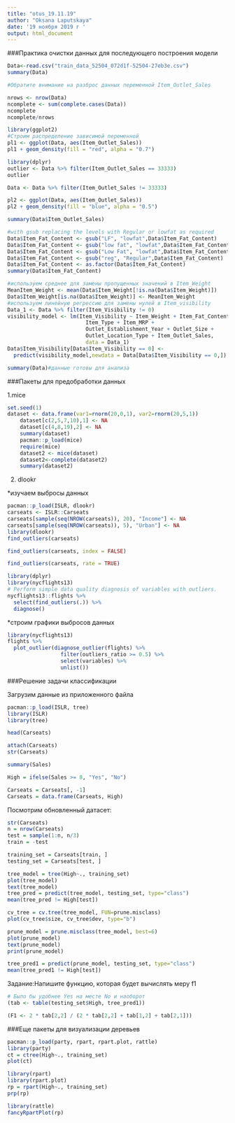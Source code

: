 ```yaml
---
title: "otus_19.11.19"
author: "Oksana Laputskaya"
date: '19 ноября 2019 г '
output: html_document
---
```

###Практика очистки данных для последующего построения модели
```r
Data<-read.csv("train_data_52504_072d1f-52504-27eb3e.csv")
summary(Data)

#Обратите внимание на разброс данных переменной Item_Outlet_Sales
```
```r
nrows <- nrow(Data)
ncomplete <- sum(complete.cases(Data))
ncomplete
ncomplete/nrows
```

```r


library(ggplot2)
#Строим распределение зависимой переменной
pl1 <- ggplot(Data, aes(Item_Outlet_Sales))
pl1 + geom_density(fill = "red", alpha = "0.7")
```
```r
library(dplyr)
outlier <- Data %>% filter(Item_Outlet_Sales == 33333)
outlier
```

```r

Data <- Data %>% filter(Item_Outlet_Sales != 33333)

pl2 <- ggplot(Data, aes(Item_Outlet_Sales))
pl2 + geom_density(fill = "blue", alpha = "0.5")
```

```r
summary(Data$Item_Outlet_Sales)
```

```r
#with gsub replacing the levels with Regular or lowfat as required
Data$Item_Fat_Content <- gsub("LF", "lowfat",Data$Item_Fat_Content)
Data$Item_Fat_Content <- gsub("low fat", "lowfat",Data$Item_Fat_Content)
Data$Item_Fat_Content <- gsub("Low Fat", "lowfat",Data$Item_Fat_Content)
Data$Item_Fat_Content <- gsub("reg", "Regular",Data$Item_Fat_Content)
Data$Item_Fat_Content <- as.factor(Data$Item_Fat_Content)
summary(Data$Item_Fat_Content)
```
```r

#используем среднее для замены пропущенных значений в Item_Weight 
MeanItem_Weight <- mean(Data$Item_Weight[!is.na(Data$Item_Weight)])
Data$Item_Weight[is.na(Data$Item_Weight)] <- MeanItem_Weight
#используем линейную регрессию для замены нулей в Item_visibility
Data_1 <- Data %>% filter(Item_Visibility != 0)
visibility_model <- lm(Item_Visibility ~ Item_Weight + Item_Fat_Content +
                         Item_Type + Item_MRP + 
                         Outlet_Establishment_Year + Outlet_Size + 
                         Outlet_Location_Type + Item_Outlet_Sales,
                         data = Data_1)
Data$Item_Visibility[Data$Item_Visibility == 0] <- 
  predict(visibility_model,newdata = Data[Data$Item_Visibility == 0,])

```

```r
summary(Data)#данные готовы для анализа

```
###Пакеты для предобработки данных

1.mice

```r
set.seed(1)
dataset <- data.frame(var1=rnorm(20,0,1), var2=rnorm(20,5,1))
    dataset[c(2,5,7,10),1] <- NA
    dataset[c(4,8,19),2] <- NA
    summary(dataset)
    pacman::p_load(mice)
    require(mice)
    dataset2 <- mice(dataset)
    dataset2<-complete(dataset2)
    summary(dataset2)
```
2. dlookr

*изучаем выбросы данных

```r
pacman::p_load(ISLR, dlookr)
carseats <- ISLR::Carseats
carseats[sample(seq(NROW(carseats)), 20), "Income"] <- NA
carseats[sample(seq(NROW(carseats)), 5), "Urban"] <- NA
library(dlookr)
find_outliers(carseats)

find_outliers(carseats, index = FALSE)

find_outliers(carseats, rate = TRUE)

```

```r

library(dplyr)
library(nycflights13)
# Perform simple data quality diagnosis of variables with outliers.
nycflights13::flights %>%
  select(find_outliers(.)) %>%
  diagnose()

```

*строим графики выбросов данных

```r
library(nycflights13)
flights %>%
  plot_outlier(diagnose_outlier(flights) %>% 
                 filter(outliers_ratio >= 0.5) %>% 
                 select(variables) %>% 
                 unlist())
```





###Решение задачи классификации

Загрузим данные из приложенного файла
```r
pacman::p_load(ISLR, tree)
library(ISLR)
library(tree)

head(Carseats)

attach(Carseats)
str(Carseats)

```

```r
summary(Sales)

High = ifelse(Sales >= 8, "Yes", "No")

Carseats = Carseats[, -1] 
Carseats = data.frame(Carseats, High) 
```
 
Посмотрим обновленный датасет: 
 
```r
str(Carseats)
n = nrow(Carseats)
test = sample(1:n, n/3)
train = -test

```

```r
training_set = Carseats[train, ]
testing_set = Carseats[test, ]

tree_model = tree(High~., training_set)
plot(tree_model)
text(tree_model)
tree_pred = predict(tree_model, testing_set, type="class")
mean(tree_pred != High[test])
```

```r

cv_tree = cv.tree(tree_model, FUN=prune.misclass)
plot(cv_tree$size, cv_tree$dev, type="b")
```

```r
prune_model = prune.misclass(tree_model, best=6)
plot(prune_model)
text(prune_model)
print(prune_model)
```

```r
tree_pred1 = predict(prune_model, testing_set, type="class")
mean(tree_pred1 != High[test])
```
Задание:Напишите функцию, которая будет вычислять меру f1

```r
# Было бы удобнее Yes на месте No и наоборот
(tab <- table(testing_set$High, tree_pred1))

(F1 <- 2 * tab[2,2] / (2 * tab[2,2] + tab[1,2] + tab[2,1]))
```

###Еще пакеты для визуализации деревьев

```r
pacman::p_load(party, rpart, rpart.plot, rattle)
library(party)
ct = ctree(High~., training_set)
plot(ct)
```

```r
library(rpart)
library(rpart.plot)
rp = rpart(High~., training_set)
prp(rp)
```
```r
library(rattle)
fancyRpartPlot(rp)
```

